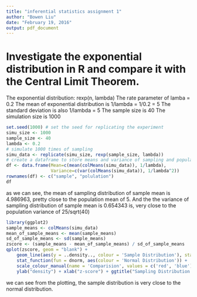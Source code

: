 ```yaml
---
title: "inferential statistics assignment 1"
author: "Bowen Liu"
date: "February 19, 2016"
output: pdf_document
---
```

# Investigate the exponential distribution in R and compare it with the Central Limit Theorem.
The exponential distribution: rexp(n, lambda)
The rate parameter of lamba = 0.2
The mean of exponential distribution is 1/lambda = 1/0.2 = 5
The standard deviation is also 1/lambda = 5
The sample size is 40
The simulation size is 1000

```r
set.seed(1000) # set the seed for replicating the experiment
simu_size <- 1000
sample_size <- 40
lambda <- 0.2
# simulate 1000 times of sampling
simu_data <- replicate(simu_size, rexp(sample_size, lambda))
# create a dataframe to store means and variance of sampling and population
df <- data.frame(Mean=c(mean(colMeans(simu_data)), 1/lambda),
                 Variance=c(var(colMeans(simu_data)), 1/lambda^2))
rownames(df) <- c("sample", "polulation")
df
```

as we can see, the mean of sampling distribution of sample mean is 4.986963, pretty close to
the population mean of 5. And the the variance of sampling distribution of sample
mean is 0.654343 is, very close to the population variance of 25/sqrt(40)

```r
library(ggplot2)
sample_means <- colMeans(simu_data)
mean_of_sample_means <- mean(sample_means)
sd_of_sample_means <- sd(sample_means)
zscore <- (sample_means - mean_of_sample_means) / sd_of_sample_means
qplot(zscore, geom = "blank") +
    geom_line(aes(y = ..density.., colour = 'Sample Distribution'), stat = 'density') +  
    stat_function(fun = dnorm, aes(colour = 'Normal Distribution')) +
    scale_colour_manual(name = 'Comparision', values = c('red', 'blue')) +
    ylab("density") + xlab("z-score") + ggtitle("Sampling Distribution of Sample Means") 
```

we can see from the plotting, the sample distribution is very close to the normal distribution.